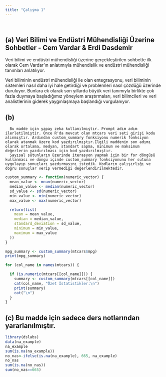 ```yaml
---
title: "Çalışma 1"
---
```


\

## (a) Veri Bilimi ve Endüstri Mühendisliği Üzerine Sohbetler - Cem Vardar &  Erdi Dasdemir

Veri bilimi ve endüstri mühendisliği üzerine gerçekleştirilen sohbette ilk olarak Cem Vardar'ın anlatımıyla mühendislik ve endüstri mühendisliği tanımları anlatılıyor.

Veri biliminin endüstri mühendisliği ile olan entegrasyonu, veri biliminin sistemleri nasıl daha iyi hale getirdiği ve problemleri nasıl çözdüğü üzerinde duruluyor. Bunlara ek olarak son yıllarda büyük veri tanımıyla birlikte çok fazla duymaya başladığımız yöneylem araştırmaları, veri bilimcileri ve veri analistlerinin giderek yaygınlaşmaya başlandığı vurgulanıyor.

## (b) 
      Bu madde için yapay zeka kullanılmıştır. Prompt adım adım ilerletilmiştir. Önce R'da mevcut olan mtcars veri seti girişi kodu alınmıştır. Ardından custom_summary fonksiyonu numerik fonksiyon olarak atanmak üzere kod yazdırılmıştır.İlgili maddenin son adımı olarak ortalama, medyan, standart sapma, minimum ve maksimum değerlerin yazdırılması için kod yazdırılmıştır.
      Sayısal sütunların üzerinde iterasyon yapmak için bir for döngüsü kullanması ve döngü içinde custom_summary fonksiyonunu her sütuna uygulayıp sonuçları yazdırmasını istedik. Kodların çalışırlığı ve doğru sonuçlar verip vermediği değerlendirilmektedir.

```r
custom_summary <- function(numeric_vector) {
  mean_value <- mean(numeric_vector)
  median_value <- median(numeric_vector)
  sd_value <- sd(numeric_vector)
  min_value <- min(numeric_vector)
  max_value <- max(numeric_vector)      

  return(list(
    mean = mean_value,
    median = median_value,
    standard_deviation = sd_value,
    minimum = min_value,
    maximum = max_value
  ))
}

mpg_summary <- custom_summary(mtcars$mpg)
print(mpg_summary)

for (col_name in names(mtcars)) {

  if (is.numeric(mtcars[[col_name]])) {
    summary <- custom_summary(mtcars[[col_name]])
    cat(col_name, "Özet İstatistikler:\n")
    print(summary)
    cat("\n")
  }
}

```

## (c) Bu madde için sadece ders notlarından yararlanılmıştır.
```r
library(dslabs)
data(na_example)
na_example
sum(is.na(na_example))
no_nas<-ifelse(is.na(na_example), 665, na_example)
no_nas
sum(is.na(no_nas))
sum(no_nas==665)
```


